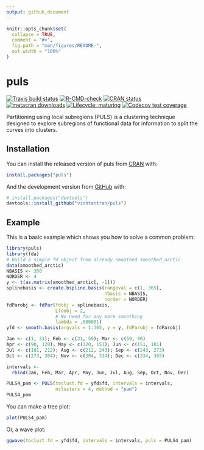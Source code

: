 ```yaml
---
output: github_document
---
```


<!-- README.md is generated from README.Rmd. Please edit that file -->

```r
knitr::opts_chunk$set(
  collapse = TRUE,
  comment = "#>",
  fig.path = "man/figures/README-",
  out.width = "100%"
)
```

# puls

<!-- badges: start -->
[![Travis build status](https://travis-ci.org/vinhtantran/puls.svg?branch=master)](https://travis-ci.org/vinhtantran/puls)
[![R-CMD-check](https://github.com/vinhtantran/puls/workflows/R-CMD-check/badge.svg)](https://github.com/vinhtantran/puls/actions)
[![CRAN status](https://www.r-pkg.org/badges/version/puls)](https://CRAN.R-project.org/package=puls)
[![metacran downloads](https://cranlogs.r-pkg.org/badges/puls)](https://cran.r-project.org/package=puls)
[![Lifecycle: maturing](https://img.shields.io/badge/lifecycle-maturing-blue.svg)](https://www.tidyverse.org/lifecycle/#maturing)
[![Codecov test coverage](https://codecov.io/gh/vinhtantran/puls/branch/master/graph/badge.svg)](https://codecov.io/gh/vinhtantran/puls?branch=master)
<!-- badges: end -->

Partitioning using local subregions (PULS) is a clustering technique designed to explore subregions of functional data for information to split the curves into clusters.

## Installation

You can install the released version of puls from [CRAN](https://CRAN.R-project.org) with:

``` r
install.packages("puls")
```

And the development version from [GitHub](https://github.com/) with:

``` r
# install.packages("devtools")
devtools::install_github("vinhtantran/puls")
```
## Example

This is a basic example which shows you how to solve a common problem:

```r
library(puls)
library(fda)
# Build a simple fd object from already smoothed smoothed_arctic
data(smoothed_arctic)
NBASIS <- 300
NORDER <- 4
y <- t(as.matrix(smoothed_arctic[, -1]))
splinebasis <- create.bspline.basis(rangeval = c(1, 365),
                                    nbasis = NBASIS,
                                    norder = NORDER)
fdParobj <- fdPar(fdobj = splinebasis,
                  Lfdobj = 2,
                  # No need for any more smoothing
                  lambda = .000001)
yfd <- smooth.basis(argvals = 1:365, y = y, fdParobj = fdParobj)

Jan <- c(1, 31); Feb <- c(31, 59); Mar <- c(59, 90)
Apr <- c(90, 120); May <- c(120, 151); Jun <- c(151, 181)
Jul <- c(181, 212); Aug <- c(212, 243); Sep <- c(243, 273)
Oct <- c(273, 304); Nov <- c(304, 334); Dec <- c(334, 365)

intervals <-
  rbind(Jan, Feb, Mar, Apr, May, Jun, Jul, Aug, Sep, Oct, Nov, Dec)

PULS4_pam <- PULS(toclust.fd = yfd$fd, intervals = intervals,
                  nclusters = 4, method = "pam")
PULS4_pam
```

You can make a tree plot:

```r
plot(PULS4_pam)
```

Or, a wave plot:

```r
ggwave(toclust.fd = yfd$fd, intervals = intervals, puls = PULS4_pam)
```

